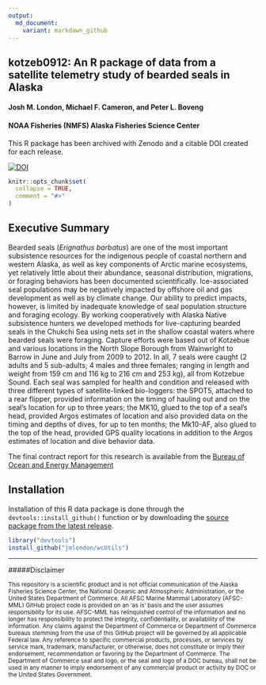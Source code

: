 ```yaml
---
output:
  md_document:
    variant: markdown_github
---
```

## kotzeb0912: An R package of data from a satellite telemetry study of bearded seals in Alaska

#### Josh M. London, Michael F. Cameron, and Peter L. Boveng
#### NOAA Fisheries (NMFS) Alaska Fisheries Science Center

This R package has been archived with Zenodo and a citable DOI created for each release.

[![DOI](https://zenodo.org/badge/22898/jmlondon/kotzeb0912.svg)](https://zenodo.org/badge/latestdoi/22898/jmlondon/kotzeb0912)

```r
knitr::opts_chunk$set(
  collapse = TRUE,
  comment = "#>"
)
```

## Executive Summary

Bearded seals (_Erignathus barbatus_) are one of the most important subsistence
resources for the indigenous people of coastal northern and western Alaska, as
well as key components of Arctic marine ecosystems, yet relatively little about
their abundance, seasonal distribution, migrations, or foraging behaviors has
been documented scientifically. Ice-associated seal populations may be
negatively impacted by offshore oil and gas development as well as by climate
change. Our ability to predict impacts, however, is limited by inadequate
knowledge of seal population structure and foraging ecology. By working
cooperatively with Alaska Native subsistence hunters we developed methods for
live-capturing bearded seals in the Chukchi Sea using nets set in the shallow
coastal waters where bearded seals were foraging.  Capture efforts were based
out of Kotzebue and various locations in the North Slope Borough from Wainwright
to Barrow in June and July from 2009 to 2012.  In all, 7 seals were caught (2
adults and 5 sub-adults; 4 males and three females; ranging in length and weight
from 159 cm and 116 kg to 216 cm and 253 kg), all from Kotzebue Sound.  Each
seal was sampled for health and condition and released with three different types
of satellite-linked bio-loggers: the SPOT5, attached
to a rear flipper, provided information on the timing of hauling out and on the
seal’s location for up to three years; the MK10, glued to the top of a
seal’s head, provided Argos estimates of location and also provided
data on the timing and depths of dives, for up to ten months; the Mk10-AF, also
glued to the top of the head, provided GPS quality locations in addition to the
Argos estimates of location and dive behavior data.

The final contract report for this research is available from the [Bureau of
Ocean and Energy Management](http://www.boem.gov/BOEM-Newsroom/Library/Publications/2013/BOEM_2013_001150_pdf.aspx)

## Installation

Installation of this R data package is done through the `devtools::install_github()`
function or by downloading the [source package from the latest release](https://github.com/jmlondon/kotzeb0912/releases).

```r
library("devtools")
install_github("jmlondon/wcUtils")
```

*************************************************

#####Disclaimer

<sub>This repository is a scientific product and is not official communication of the Alaska Fisheries Science Center, the National Oceanic and Atmospheric Administration, or the United States Department of Commerce. All AFSC Marine Mammal Laboratory (AFSC-MML) GitHub project code is provided on an ‘as is’ basis and the user assumes responsibility for its use. AFSC-MML has relinquished control of the information and no longer has responsibility to protect the integrity, confidentiality, or availability of the information. Any claims against the Department of Commerce or Department of Commerce bureaus stemming from the use of this GitHub project will be governed by all applicable Federal law. Any reference to specific commercial products, processes, or services by service mark, trademark, manufacturer, or otherwise, does not constitute or imply their endorsement, recommendation or favoring by the Department of Commerce. The Department of Commerce seal and logo, or the seal and logo of a DOC bureau, shall not be used in any manner to imply endorsement of any commercial product or activity by DOC or the United States Government.</sub>

